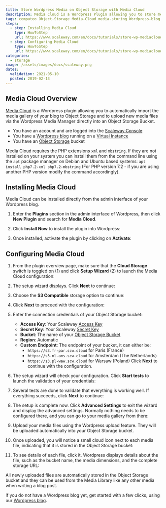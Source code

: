 ```yaml
---
title: Store Wordpress Media on Object Storage with Media Cloud
description: Media Cloud is a Wordpress Plugin allowing you to store media files of your blog on Object Storage
tags: computeo Object-Storage Media-Cloud media-storing Wordpress-blog
steps:
  - step: Installing Media Cloud
    type: HowToStep
    url: https://www.scaleway.com/en/docs/tutorials/store-wp-mediacloud-s3/#Installing-Media-Cloud
  - step: Configuring Media Cloud
    type: HowToStep
    url: https://www.scaleway.com/en/docs/tutorials/store-wp-mediacloud-s3/#Configuring-Media-Cloud
categories:
  - storage
image: /assets/images/docs/scaleway.png
dates:
  validation: 2021-05-10
  posted: 2019-02-13
---
```


## Media Cloud Overview

[Media Cloud](https://wordpress.org/plugins/ilab-media-tools/) is a Wordpress plugin allowing you to automatically import the media gallery of your blog to Object Storage and to upload new media files via the Wordpress Media Manager directly into an Object Storage Bucket.

<Message type="requirement">

- You have an account and are logged into the [Scaleway Console](https://console.scaleway.com)
- You have a [Wordpress blog](/tutorials/wordpress-instantapp) running on a [Virtual Instance](https://www.scaleway.com/en/virtual-instances/)
- You have an [Object Storage](/storage/object/concepts/#bucket) bucket

</Message>

<Message type="important">

Media Cloud requires the PHP extensions `xml` and `mbstring`. If they are not installed on your system you can install them from the command line using the `apt` package manager on Debian and Ubuntu based systems: `apt install php7.2-xml php7.2-mbstring` (For PHP version 7.2 - if you are using another PHP version modify the command accordingly).

</Message>

## Installing Media Cloud

Media Cloud can be installed directly from the admin interface of your Wordpress blog.

1. Enter the **Plugins** section in the admin interface of Wordpress, then click **New Plugin** and search for **Media Cloud**.

2. Click **Install Now** to install the plugin into Wordpress:
<Lightbox src="scaleway-mediacloud_01.png" alt="" />

3. Once installed, activate the plugin by clicking on **Activate**:
<Lightbox src="scaleway-mediacloud_02.png" alt="" />

## Configuring Media Cloud

1. From the plugin overview page, make sure that the **Cloud Storage** switch is toggled on (1) and click **Setup Wizard** (2) to launch the Media Cloud configuration:
<Lightbox src="scaleway-mediacloud_03.png" alt="" />

2. The setup wizard displays. Click **Next** to continue:
<Lightbox src="scaleway-mediacloud_04.png" alt="" />

3. Choose the **S3 Compatible** storage option to continue:
<Lightbox src="scaleway-mediacloud_05.png" alt="" />

4. Click **Next** to proceed with the configuration:
<Lightbox src="scaleway-mediacloud_06.png" alt="" />

5. Enter the connection credentials of your Object Storage bucket:
    <Lightbox src="scaleway-mediacloud_07.png" alt="" />

    - **Access Key**: Your Scaleway [Access Key](/console/my-project/how-to/create-ssh-key/)
    - **Secret Key**: Your Scaleway [Secret Key](/console/my-project/how-to/create-ssh-key/)
    - **Bucket**: The name of your [Object Storage Bucket](https://www.scaleway.com/docs/object-storage-feature/#Creating-a-Bucket-through-the-Scaleway-Console)
    - **Region**: Automatic
    - **Custom Endpoint**: The endpoint of your bucket, it can either be:
      - `https://s3.fr-par.scw.cloud` for Paris (France)
      - `https://s3.nl-ams.scw.cloud` for Amsterdam (The Netherlands)
      - `https://s3.pl-waw.scw.cloud` for Warsaw (Poland)
      Click **Next** to continue with the configuration.

6. The setup wizard will check your configuration. Click **Start tests** to launch the validation of your credentials:
<Lightbox src="scaleway-mediacloud_08.png" alt="" />

7. Several tests are done to validate that everything is working well. If everything succeeds, click **Next** to continue:
<Lightbox src="scaleway-mediacloud_09.png" alt="" />

8. The setup is complete now. Click **Advanced Settings** to exit the wizard and display the advanced settings. Normally nothing needs to be configured there, and you can go to your media gallery from there:
<Lightbox src="scaleway-mediacloud_10.png" alt="" />

9. Upload your media files using the Wordpress upload feature. They will be uploaded automatically into your Object Storage bucket.

10. Once uploaded, you will notice a small cloud icon next to each media file, indicating that it is stored in the Object Storage bucket:
<Lightbox src="scaleway-mediacloud_11.png" alt="" />

11. To see details of each file, click it. Wordpress displays details about the file, such as the bucket name, the media dimensions, and the complete storage URL:
<Lightbox src="scaleway-mediacloud_12.png" alt="" />

All newly uploaded files are automatically stored in the Object Storage bucket and they can be used from the Media Library like any other media when writing a blog post.

If you do not have a Wordpress blog yet, get started with a few clicks, using our [Wordpress blog](/tutorials/wordpress-instantapp/).
